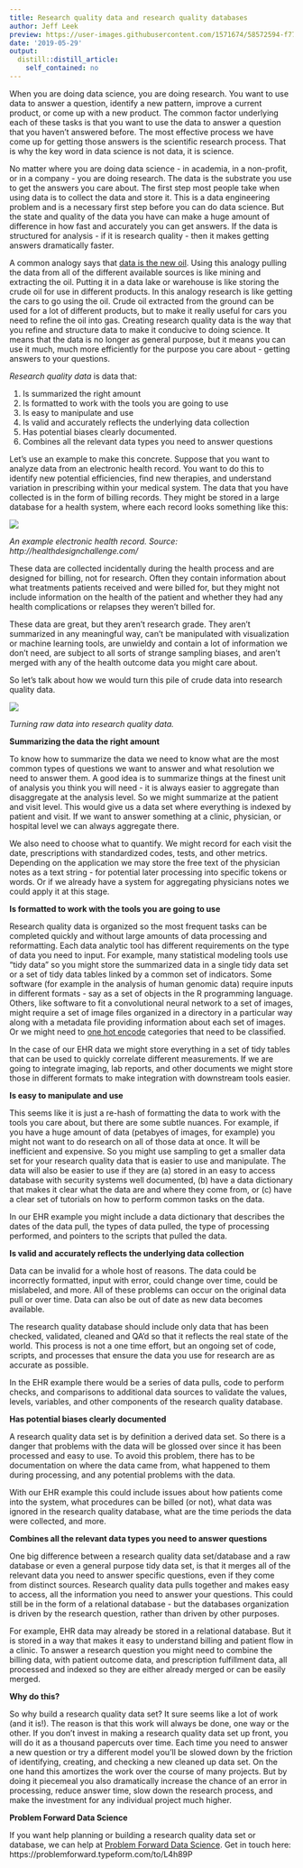 ```yaml
---
title: Research quality data and research quality databases
author: Jeff Leek
preview: https://user-images.githubusercontent.com/1571674/58572594-f77d2080-8209-11e9-87a2-0621a13eeb03.png
date: '2019-05-29'
output:
  distill::distill_article:
    self_contained: no
---
```



When you are doing data science, you are doing research. You want to use data to answer a question, identify a new pattern, improve a current product, or come up with a new product. The common factor underlying each of these tasks is that you want to use the data to answer a question that you haven’t answered before. The most effective process we have come up for getting those answers is the scientific research process. That is why the key word in data science is not data, it is science. 

No matter where you are doing data science - in academia, in a non-profit, or in a company - you are doing research. The data is the substrate you use to get the answers you care about. The first step most people take when using data is to collect the data and store it. This is a data engineering problem and is a necessary first step before you can do data science. But the state and quality of the data you have can make a huge amount of difference in how fast and accurately you can get answers. If the data is structured for analysis - if it is research quality  - then it makes getting answers dramatically faster. 

A common analogy says that [data is the new oil](https://www.economist.com/leaders/2017/05/06/the-worlds-most-valuable-resource-is-no-longer-oil-but-data). Using this analogy pulling the data from all of the different available sources is like mining and extracting the oil. Putting it in a data lake or warehouse is like storing the crude oil for use in different products. In this analogy research is like getting the cars to go using the oil. Crude oil extracted from the ground can be used for a lot of different products, but to make it really useful for cars you need to refine the oil into gas. Creating research quality data is the way that you refine and structure data to make it conducive to doing science. It means that the data is no longer as general purpose, but it means you can use it much, much more efficiently for the purpose you care about - getting answers to your questions. 

_Research quality data_ is data that: 

1. Is summarized the right amount
2. Is formatted to work with the tools you are going to use
3. Is easy to manipulate and use 
4. Is valid and accurately reflects the underlying data collection
5. Has potential biases clearly documented. 
6. Combines all the relevant data types you need to answer questions

Let’s use an example to make this concrete. Suppose that you want to analyze data from an electronic health record. You want to do this to identify new potential efficiencies, find new therapies, and understand variation in prescribing within your medical system. The data that you have collected is in the form of billing records. They might be stored in a large database for a health system, where each record looks something like this: 

![](http://healthdesignchallenge.com/images/status-quo.png)

_An example electronic health record. Source: http://healthdesignchallenge.com/_

These data are collected incidentally during the health process and are designed for billing, not for research. Often they contain information about what treatments patients received and were billed for, but they might not include information on the health of the patient and whether they had any health complications or relapses they weren’t billed for. 

These data are great, but they aren’t research grade. They aren’t summarized in any meaningful way, can’t be manipulated with visualization or machine learning tools, are unwieldy and contain a lot of information we don’t need, are subject to all sorts of strange sampling biases, and aren’t merged with any of the health outcome data you might care about. 

So let’s talk about how we would turn this pile of crude data into research quality data. 

![](https://user-images.githubusercontent.com/1571674/58572594-f77d2080-8209-11e9-87a2-0621a13eeb03.png)

_Turning raw data into research quality data._

__Summarizing the data the right amount__

To know how to summarize the data we need to know what are the most common types of questions we want to answer and what resolution we need to answer them. A good idea is to summarize things at the finest unit of analysis you think you will need - it is always easier to aggregate than disaggregate at the analysis level. So we might summarize at the patient and visit level. This would give us a data set where everything is indexed by patient and visit. If we want to answer something at a clinic, physician, or hospital level we can always aggregate there. 

We also need to choose what to quantify. We might record for each visit the date, prescriptions with standardized codes, tests, and other metrics. Depending on the application we may store the free text of the physician notes as a text string - for potential later processing into specific tokens or words. Or if we already have a system for aggregating physicians notes we could apply it at this stage. 

__Is formatted to work with the tools you are going to use__

Research quality data is organized so the most frequent tasks can be completed quickly and without large amounts of data processing and reformatting. Each data analytic tool has different requirements on the type of data you need to input. For example, many statistical modeling tools use “tidy data” so you might store the summarized data in a single tidy data set or a set of tidy data tables linked by a common set of indicators. Some software (for example in the analysis of human genomic data) require inputs in different formats - say as a set of objects in the R programming language. Others, like software to fit a convolutional neural network to a set of images, might require a set of image files organized in a directory in a particular way along with a metadata file providing information about each set of images. Or we might need to [one hot encode](https://machinelearningmastery.com/why-one-hot-encode-data-in-machine-learning/) categories that need to be classified. 


In the case of our EHR data we might store everything in a set of tidy tables that can be used to quickly correlate different measurements. If we are going to integrate imaging, lab reports, and other documents we might store those in different formats to make integration with downstream tools easier. 


__Is easy to manipulate and use__

This seems like it is just a re-hash of formatting the data to work with the tools you care about, but there are some subtle nuances. For example, if you have a huge amount of data (petabyes of images, for example) you might not want to do research on all of those data at once. It will be inefficient and expensive. So you might use sampling to get a smaller data set for your research quality data that is easier to use and manipulate. The data will also be easier to use if they are (a) stored in an easy to access database with security systems well documented, (b) have a data dictionary that makes it clear what the data are and where they come from, or (c) have a clear set of tutorials on how to perform common tasks on the data. 

In our EHR example you might include a data dictionary that describes the dates of the data pull, the types of data pulled, the type of processing performed, and pointers to the scripts that pulled the data. 

__Is valid and accurately reflects the underlying data collection__

Data can be invalid for a whole host of reasons. The data could be incorrectly formatted, input with error, could change over time, could be mislabeled, and more. All of these problems can occur on the original data pull or over time. Data can also be out of date as new data becomes available. 

The research quality database should include only data that has been checked, validated, cleaned and QA’d so that it reflects the real state of the world. This process is not a one time effort, but an ongoing set of code, scripts, and processes that ensure the data you use for research are as accurate as possible. 

In the EHR example there would be a series of data pulls, code to perform checks, and comparisons to additional data sources to validate the values, levels, variables, and other components of the research quality database. 



__Has potential biases clearly documented__

A research quality data set is by definition a derived data set. So there is a danger that problems with the data will be glossed over since it has been processed and easy to use. To avoid this problem, there has to be documentation on where the data came from, what happened to them during processing, and any potential problems with the data. 

With our EHR example this could include issues about how patients come into the system, what procedures can be billed (or not), what data was ignored in the research quality database, what are the time periods the data were collected, and more. 

__Combines all the relevant data types you need to answer questions__

One big difference between a research quality data set/database and a raw database or even a general purpose tidy data set, is that it merges all of the relevant data you need to answer specific questions, even if they come from distinct sources. Research quality data pulls together and makes easy to access, all the information you need to answer your questions. This could still be in the form of a relational database - but the databases organization is driven by the research question, rather than driven by other purposes. 

For example, EHR data may already be stored in a relational database. But it is stored in a way that makes it easy to understand billing and patient flow in a clinic. To answer a research question you might need to combine the billing data, with patient outcome data, and prescription fulfillment data, all processed and indexed so they are either already merged or can be easily merged. 


__Why do this?__

So why build a research quality data set? It sure seems like a lot of work (and it is!). The reason is that this work will always be done, one way or the other. If you don't invest in making a research quality data set up front, you will do it as a thousand papercuts over time. Each time you need to answer a new question or try a different model you'll be slowed down by the friction of identifying, creating, and checking a new cleaned up data set. On the one hand this amortizes the work over the course of many projects. But by doing it piecemeal you also dramatically increase the chance of an error in processing, reduce answer time, slow down the research process, and make the investment for any individual project much higher. 


__Problem Forward Data Science__

If you want help planning or building a research quality data set or database, we can help at [Problem Forward Data Science](https://simplystatistics.org/2019/05/20/i-co-founded-a-company-meet-problem-forward-data-science/). Get in touch here: https://problemforward.typeform.com/to/L4h89P


